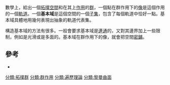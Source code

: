 數學上，給出一個[[拓撲空間|拓撲空間]]和在其上[[群作用|作用]]的[[群|群]]，一個點在群作用下的[[像|像]]是這個作用的一個[[軌道_(群論)|軌道]]。一個'''基本域'''是這個空間的一個[[子集|子集]]，包含了每個軌道中恰好一點。基本域具體地用幾何表現出抽象的軌道代表集。

構造基本域的方法有很多。一般會要求基本域是[[連通|連通]]的，又對其邊界加上一些限制，例如是光滑或是多面的。基本域在群作用下的像，就會把空間[[密鋪|密鋪]]。

==參考==
*{{cite book|author= S. V. Duzhin|coauthors=B. D. Chebotarevsky|title=Transformation Groups For Beginners|publisher=American Mathematical Society|series=Student Mathematical Library|volume=25|isbn= 978-0-8218-3643-9|pages=152}}

{{數學小作品}}

[[分類:拓撲群|分類:拓撲群]]
[[分類:群作用|分類:群作用]]
[[分類:遍歷理論|分類:遍歷理論]]
[[分類:黎曼曲面|分類:黎曼曲面]]